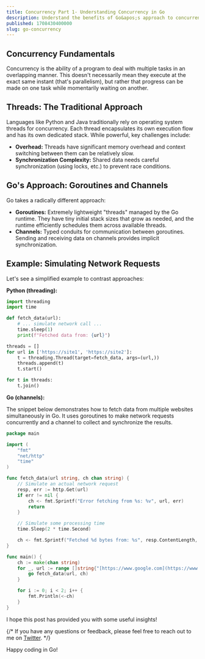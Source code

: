 ```yaml
---
title: Concurrency Part 1- Understanding Concurrency in Go
description: Understand the benefits of Go&apos;s approach to concurrency.
published: 1708430400000
slug: go-concurrency
---
```


<ThemedImage filename="gocat.png" width={300} height={300} />

## Concurrency Fundamentals

Concurrency is the ability of a program to deal with multiple tasks in an overlapping manner.  This doesn&apos;t necessarily mean they execute at the exact same instant (that&apos;s parallelism), but rather that progress can be made on one task while momentarily waiting on another.

## Threads: The Traditional Approach

Languages like Python and Java traditionally rely on operating system threads for concurrency. Each thread encapsulates its own execution flow and has its own dedicated stack. While powerful, key challenges include:

* **Overhead:**  Threads have significant memory overhead and context switching between them can be relatively slow.
* **Synchronization Complexity:** Shared data needs careful synchronization (using locks, etc.) to prevent race conditions. 

## Go&apos;s Approach: Goroutines and Channels

Go takes a radically different approach:

* **Goroutines:** Extremely lightweight "threads" managed by the Go runtime. They have tiny initial stack sizes that grow as needed, and the runtime efficiently schedules them across available threads.
* **Channels:** Typed conduits for communication between goroutines.  Sending and receiving data on channels provides implicit synchronization.  

## Example: Simulating Network Requests

Let&apos;s see a simplified example to contrast approaches:

**Python (threading):**

```python
import threading
import time

def fetch_data(url):
    # ... simulate network call ...
    time.sleep(1) 
    print(f"Fetched data from: {url}")

threads = []
for url in ['https://site1', 'https://site2']: 
    t = threading.Thread(target=fetch_data, args=(url,))
    threads.append(t)
    t.start()

for t in threads:
    t.join()
```

**Go (channels):**

The snippet below demonstrates how to fetch data from multiple websites simultaneously in Go.  It uses goroutines to make network requests concurrently and a channel to collect and synchronize the results.

```go
package main

import (
    "fmt"
    "net/http"
    "time"
)

func fetch_data(url string, ch chan string) {
    // Simulate an actual network request
    resp, err := http.Get(url) 
    if err != nil {
        ch <- fmt.Sprintf("Error fetching from %s: %v", url, err)
        return
    }

    // Simulate some processing time
    time.Sleep(2 * time.Second) 

    ch <- fmt.Sprintf("Fetched %d bytes from: %s", resp.ContentLength, url) 
}

func main() {
    ch := make(chan string)
    for _, url := range []string{"[https://www.google.com](https://www.google.com)", "[https://www.example.com](https://www.example.com)"} {
        go fetch_data(url, ch) 
    }

    for i := 0; i < 2; i++ {
        fmt.Println(<-ch) 
    }
}
```



I hope this post has provided you with some useful insights!

{/* If you have any questions or feedback, please feel free to reach out to me on [Twitter](https://twitter.com/codewitty_).  */}

Happy coding in Go! 

<ThemedImage filename="gopher.gif" width={300} height={300} />